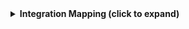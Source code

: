 <details>

<summary><b>Integration Mapping (click to expand)</b></summary>

```yaml showLineNumbers
createMissingRelatedEntities: true
deleteDependentEntities: true
resources:
  - kind: project
    selector:
      query: 'true'
    port:
      entity:
        mappings:
          blueprint: '"checkmarxProject"'
          identifier: .id
          title: .name
          properties:
            name: .name
            createdAt: .createdAt
            updatedAt: .updatedAt
            tags: (.tags // {})
            repoUrl: .repoUrl
            mainBranch: .mainBranch
            origin: .origin
            criticality: .criticality

  - kind: scan
    selector:
      query: 'true'
    port:
      entity:
        mappings:
          blueprint: '"checkmarxScan"'
          identifier: .id
          title: '(.projectId + "-" + .id)'
          properties:
            status: .status
            branch: .branch
            createdAt: .createdAt
            updatedAt: .updatedAt
            projectId: .projectId
            userAgent: .userAgent
            configs: (.configs // {})
            statusDetails: (.statusDetails // [])
          relations:
            project: .projectId
```

</details>
